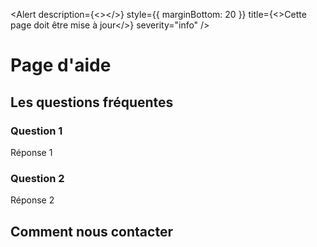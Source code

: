 
<Head>
  <title>Aide</title>
</Head>

<Alert
  description={<></>}
  style={{ marginBottom: 20 }}
  title={<>Cette page doit être mise à jour</>}
  severity="info"
/>

# Page d'aide

## Les questions fréquentes

### Question 1

Réponse 1

### Question 2

Réponse 2

## Comment nous contacter
